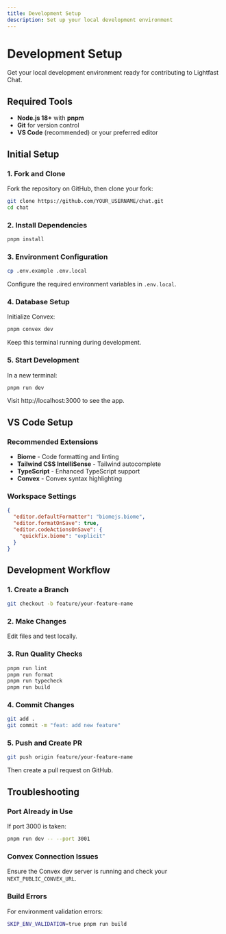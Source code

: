 ```yaml
---
title: Development Setup
description: Set up your local development environment
---
```


# Development Setup

Get your local development environment ready for contributing to Lightfast Chat.

## Required Tools

- **Node.js 18+** with **pnpm**
- **Git** for version control
- **VS Code** (recommended) or your preferred editor

## Initial Setup

### 1. Fork and Clone

Fork the repository on GitHub, then clone your fork:

```bash
git clone https://github.com/YOUR_USERNAME/chat.git
cd chat
```

### 2. Install Dependencies

```bash
pnpm install
```

### 3. Environment Configuration

```bash
cp .env.example .env.local
```

Configure the required environment variables in `.env.local`.

### 4. Database Setup

Initialize Convex:

```bash
pnpm convex dev
```

Keep this terminal running during development.

### 5. Start Development

In a new terminal:

```bash
pnpm run dev
```

Visit http://localhost:3000 to see the app.

## VS Code Setup

### Recommended Extensions

- **Biome** - Code formatting and linting
- **Tailwind CSS IntelliSense** - Tailwind autocomplete
- **TypeScript** - Enhanced TypeScript support
- **Convex** - Convex syntax highlighting

### Workspace Settings

```json
{
  "editor.defaultFormatter": "biomejs.biome",
  "editor.formatOnSave": true,
  "editor.codeActionsOnSave": {
    "quickfix.biome": "explicit"
  }
}
```

## Development Workflow

### 1. Create a Branch

```bash
git checkout -b feature/your-feature-name
```

### 2. Make Changes

Edit files and test locally.

### 3. Run Quality Checks

```bash
pnpm run lint
pnpm run format
pnpm run typecheck
pnpm run build
```

### 4. Commit Changes

```bash
git add .
git commit -m "feat: add new feature"
```

### 5. Push and Create PR

```bash
git push origin feature/your-feature-name
```

Then create a pull request on GitHub.

## Troubleshooting

### Port Already in Use

If port 3000 is taken:

```bash
pnpm run dev -- --port 3001
```

### Convex Connection Issues

Ensure the Convex dev server is running and check your `NEXT_PUBLIC_CONVEX_URL`.

### Build Errors

For environment validation errors:

```bash
SKIP_ENV_VALIDATION=true pnpm run build
```